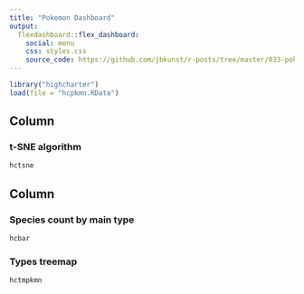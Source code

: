 ---
title: "Pokemon Dashboard"
output: 
  flexdashboard::flex_dashboard:
    social: menu
    css: styles.css
    source_code: https://github.com/jbkunst/r-posts/tree/master/033-pokemon
---


```{r setup, include=FALSE}
library("highcharter")
load(file = "hcpkmn.RData")
```

    
Column {data-width=600}
-------------------------------------
    
### t-SNE algorithm
    
```{r}
hctsne
```
   
Column {data-width=400}
-------------------------------------
   
### Species count by main type

```{r}
hcbar
```   
 
### Types treemap
    
```{r}
hctmpkmn
```

<script>
$(".navbar-brand").css("color", "#3662AC");
</script>
